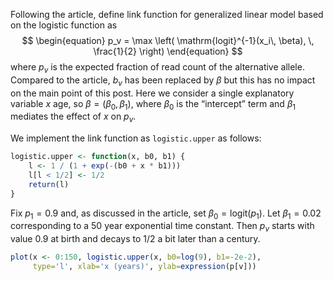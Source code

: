 Following the article, define link function for generalized linear model based on the logistic function as 
$$
\begin{equation}
p_v = \max \left( \mathrm{logit}^{-1}(x_i\, \beta), \, \frac{1}{2} \right)
\end{equation}
$$
where $p_v$ is the expected fraction of read count of the alternative allele.
Compared to the article, $b_v$ has been replaced by $\beta$ but this has no impact on the main point of this post.  Here we consider a single explanatory variable $x$ age, so $\beta=(\beta_0,\beta_1)$, where $\beta_0$ is the "intercept" term and $\beta_1$ mediates the effect of $x$ on $p_v$.

We implement the link function as `logistic.upper` as follows:
```r
logistic.upper <- function(x, b0, b1) {
    l <- 1 / (1 + exp(-(b0 + x * b1)))
    l[l < 1/2] <- 1/2
    return(l)
}
```

Fix $p_1=0.9$ and, as discussed in the article, set $\beta_0 = \mathrm{logit}(p_1)$.  Let $\beta_1=0.02$ corresponding to a $50$ year exponential time constant.  Then $p_v$ starts with value $0.9$ at birth and decays to $1/2$ a bit later than a century.
```r
plot(x <- 0:150, logistic.upper(x, b0=log(9), b1=-2e-2),
     type='l', xlab='x (years)', ylab=expression(p[v]))
```
